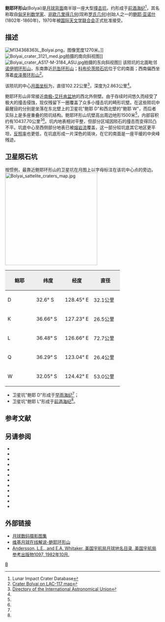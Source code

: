 {{lunar crater data
| image=Bolyai crater LROC.jpg|240px
| caption=[[月球勘测轨道飞行器|月球勘测轨道飞行器]]拍摄的图像
| latitude = 33.85
| N_or_S = S
| longitude = 126.12
| E_or_W = E
| diameter = 102.22公里
| depth = 2.863公里
| colong = 236
| eponym = [[鲍耶·亚诺什|鲍耶·亚诺什]]
}}
'''鲍耶环形山'''(Bolyai)是[[月球背面|月球背面]]南半球一座大型[[撞击坑|撞击坑]]，约形成于[[前酒海纪|前酒海纪]]<ref name=LICD>Lunar Impact Crater Database</ref>，其名称取自[[匈牙利|匈牙利]][[数学家|数学家]]、[[非欧几里得几何|非欧几里得几何]](现称[[双曲几何|罗氏几何]])创始人之一的[[鲍耶·亚诺什|鲍耶·亚诺什]](1802年-1860年)，1970年被[[国际天文学联合会|国际天文学联合会]]正式批准接受。

==描述==
[[File:M134368363L_Bolyai.png|thumb]]，图像宽度1270米。]]
[[File:Bolyai_crater_3121_med.jpg|thumb]]拍摄的南向斜视图]]
[[File:Bolyai_crater_AS17-M-3184_ASU.jpg|thumb]]拍摄的东向斜视图]]
该陨坑的北面毗邻[[诺伊明环形山|诺伊明环形山]]，东南靠近[[厄缶环形山|厄缶环形山]]；[[科布伦茨陨石坑|科布伦茨陨石坑]]位于它的南面；西南偏西坐落着[[皮泽蒂环形山|皮泽蒂环形山]]<ref>[http://planetarynames.wr.usgs.gov/images/Lunar/lac_117_lo.pdf Crater Bolyai on LAC-117 map]</ref>。

该陨坑的中心[[月面坐标|月面坐标]]为{{Coord|33.85|S|126.12|E|globe:Moon|nogoogle=1|noosm=1}}，直径102.22公里<ref name="IAU">[http://planetarynames.wr.usgs.gov/Feature/806 Directory of the International Astronomical Union]</ref>，深度为2.863公里<ref name=LICD/>。

鲍耶环形山非常接近[[南极-艾托肯盆地|南极-艾托肯盆地]]的西北外侧壁。由于存续时间悠久而经受了极大的撞击侵蚀，现仅残留下一圈覆盖了众多小撞击坑的畸形坑壁。在这些陨坑中最醒目的分别是坐落在东北壁上的卫星坑"鲍耶 D"和西北壁的"鲍耶 W"，而后者实际上是多座重叠的陨坑结构。鲍耶环形山坑壁高出周边地形1500米<ref name="LICD"/>，内部容积约有10437.70公里<sup>3</sup><ref name="LICD"/>。坑内地表相对平整，但部分区域因陨石的撞击而变得凹凸不平。坑底中心至西侧部分地表已被[[熔岩流|熔岩流]]覆盖，这一部分较坑底其它地区更平坦，[[反照率|反照率]]也更低，在坑底形成一片深色的斑块，在它的南面是一座平缓的中央峰残迹。
==卫星陨石坑==
按惯例，最靠近鲍耶环形山的卫星坑在月图上以字母标注在该坑中心点的旁边。
[[Image:Bolyai_sattelite_craters_map.jpg|300px]]

{| class="wikitable"
!width="25%" style="background:#eeeeee;" |鲍耶 
!width="25%" style="background:#eeeeee;" |纬度
!width="25%" style="background:#eeeeee;" |经度
!width="25%" style="background:#eeeeee;" |直径
|-
! scope="row" | D
| 32.6° S
| 128.45° E
| 32.1公里
|-
! scope="row" | K
| 36.66° S
| 127.23° E
| 26.5公里
|-
! scope="row" | L
| 36.48° S
| 126.66° E
| 72.7公里
|-
! scope="row" | Q
| 36.29° S
| 123.04° E
| 26.4公里
|-
! scope="row" | W
| 32.05° S
| 124.42° E
| 53.0公里
|}{{clear}}
* 卫星坑"鲍耶 D"形成于[[早雨海纪|早雨海纪]]<ref name="LICD"/>；
* 卫星坑"鲍耶 L"形成于[[前酒海纪|前酒海纪]]<ref name="LICD"/>。
== 参考文献 ==
{{Reflist}}
==另请参阅==
{{refbegin}}
* {{cite book
  | last1 = Andersson
  | first1 = L. E.
  | last2 = Whitaker
  | first2 = E. A.
  | authorlink2 = Ewen Whitaker
  | date = 1982
  | title = [[NASA|NASA]] Catalogue of Lunar Nomenclature
  | publisher = NASA RP-1097
  | ref = harv
  }}
* {{cite web
  | last = Blue
  | first = Jennifer
  | date = July 25, 2007
  | title = Gazetteer of Planetary Nomenclature
  | publisher = [[United_States_Geological_Survey|USGS]]
  | url = http://planetarynames.wr.usgs.gov/
  | accessdate = 2007-08-05
  | ref = harv
  }}
* {{cite book
  | last1 = Bussey
  | first1 = B.
  | authorlink1 = Ben Bussey
  | last2 = Spudis
  | first2 = P.
  | authorlink2 = Paul Spudis
  | date = 2004
  | title = The Clementine Atlas of the Moon
  | publisher = Cambridge University Press
  | location = New York
  | isbn = 978-0-521-81528-4
  | ref = harv
  }}
* {{cite book
  | last1 = Cocks
  | first1 = Elijah E.
  | last2 = Cocks
  | first2 = Josiah C.
  | date = 1995
  | title = Who's Who on the Moon: A Biographical Dictionary of Lunar Nomenclature
  | url = https://archive.org/details/isbn_9780936389271
  | publisher = Tudor Publishers
  | isbn = 978-0-936389-27-1
  | ref = harv
  }}
* {{cite web
  | last = McDowell
  | first = Jonathan
  | date = July 15, 2007
  | url = http://host.planet4589.org/astro/lunar/
  | title = Lunar Nomenclature
  | publisher = Jonathan's Space Report
  | accessdate = 2007-10-24
  | ref = harv
  }}
* {{cite journal| last1 = Menzel| first1 = D. H.| last2 = Minnaert| first2 = M.| last3 = Levin| first3 = B.| last4 = Dollfus| first4 = A.| last5 = Bell| first5 = B.| title = Report on Lunar Nomenclature by the Working Group of Commission 17 of the IAU| doi = 10.1007/BF00171763| journal = Space Science Reviews| volume = 12| issue = 2| pages = 136–186| date = 1971| bibcode = 1971SSRv...12..136M| ref = harv}}
* {{cite book
  | first = Patrick
  | last = Moore
  | authorlink = Patrick Moore
  | date = 2001
  | title = On the Moon
  | url = https://archive.org/details/patrickmooreonmo00patr
  | publisher = Sterling Publishing Co.
  | isbn = 978-0-304-35469-6
  | ref = harv
  }}
* {{cite book
  | first = Fred W.
  | last = Price
  | date = 1988
  | title = The Moon Observer's Handbook
  | publisher = Cambridge University Press
  | isbn = 978-0-521-33500-3
  | ref = harv
  }}
* {{cite book
  | last = Rükl
  | first = Antonín
  | authorlink = Antonín Rükl
  | date = 1990
  | title = Atlas of the Moon
  | publisher = Kalmbach Books
  | isbn = 978-0-913135-17-4
  | ref = harv
  }}
* {{cite book
  | last = Webb
  | first = Rev. T. W.
  | authorlink = Thomas William Webb
  | date = 1962
  | title = Celestial Objects for Common Telescopes
  | url = https://archive.org/details/celestialobjects00webb
  | edition = 6th revised
  | publisher = Dover
  | isbn = 978-0-486-20917-3
  | ref = harv
  }}
* {{cite book
  | first = Ewen A.
  | last = Whitaker
  | authorlink = Ewen Whitaker
  | date = 1999
  | title = Mapping and Naming the Moon
  | publisher = Cambridge University Press
  | isbn = 978-0-521-62248-6
  | ref = harv
  }}
* {{cite book
  | first = Peter T.
  | last = Wlasuk
  | date = 2000
  | title = Observing the Moon
  | publisher = Springer
  | isbn = 978-1-85233-193-1
  | ref = harv
 }}
{{refend}}

==外部链接==
* [http://www.lpi.usra.edu/resources/lunar_orbiter/bin/srch_nam.shtml?Bolyai%7C0 月球数码摄影图集]
* [http://the-moon.wikispaces.com/Bolyai 维基月球在线解说-鲍耶环形山]
* [http://planet4589.org/astro/lunar/RP-1097.pdf Andersson, L.E., and E.A. Whitaker, 美国宇航局月球地名目录, 美国宇航局参考出版物1097, 1982年10月.]

[[Category:月球环形山|B]]
{{月球环形山 (A-B)}}